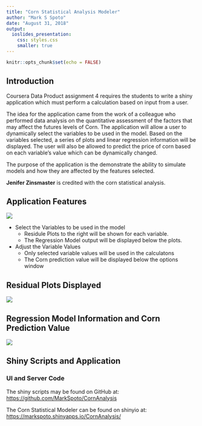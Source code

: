 ```yaml
---
title: "Corn Statistical Analysis Modeler"
author: "Mark S Spoto"
date: "August 31, 2018"
output: 
  ioslides_presentation:
    css: styles.css
    smaller: true
---
```


```r
knitr::opts_chunk$set(echo = FALSE)
```

## Introduction

Coursera Data Product assignment 4 requires the students to write a shiny application which must perform a calculation based on input from a user.  

The idea for the application came from the work of a colleague who performed data analysis on the quantitative assessment of the factors that may affect the futures levels of Corn.  The application will allow a user to dynamically select the variables to be used in the model.  Based on the variables selected, a series of plots and linear regression information will be displayed.  The user will also be allowed to predict the price of corn based on each variable's value which can be dynamically changed.

The purpose of the application is the demonstrate the ability to simulate models and how they are affected by the features selected.

**Jenifer Zinsmaster** is credited with the corn statistical analysis.

## Application Features

<div class="columns-2">
<span style="height:100px">
![](options.png)
</span>

* Select the Variables to be used in the model
    + Residule Plots to the right will be shown for each variable.
    + The Regression Model output will be displayed below the plots.
* Adjust the Variable Values
    + Only selected variable values will be used in the calculatons
    + The Corn prediction value will be displayed below the options window

</div>

## Residual Plots Displayed

![](plots.png)

## Regression Model Information and Corn Prediction Value

![](statisticaloutput.png)


## Shiny Scripts and Application

### UI and Server Code

The shiny scripts may be found on GitHub at: <https://github.com/MarkSpoto/CornAnalysis>

The Corn Statistical Modeler can be found on shinyio at: <https://markspoto.shinyapps.io/CornAnalysis/>
